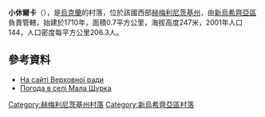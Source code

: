 {{coord|48|40|43|N|27|16|14|E|scale:100000|display=title}}

'''小休爾卡'''（{{lang-uk|Мала Щурка}}），是[[烏克蘭|烏克蘭]]的村落，位於該國西部[[赫梅利尼茨基州|赫梅利尼茨基州]]，由[[新烏希齊亞區|新烏希齊亞區]]負責管轄，始建於1710年，面積0.7平方公里，海拔高度247米，2001年人口144，人口密度每平方公里206.3人。

==參考資料==
* [http://rada.info/rada/04404734/ На сайті Верховної ради] {{Wayback|url=http://rada.info/rada/04404734/ |date=20191013091016 }}
* [http://weather.in.ua/ua/hmel'nickaja/14614 Погода в селі Мала Щурка] {{Wayback|url=http://weather.in.ua/ua/hmel'nickaja/14614 |date=20111220073613 }}

{{DEFAULTSORT:Мала Щурка}}
[[Category:赫梅利尼茨基州村落|Category:赫梅利尼茨基州村落]]
[[Category:新烏希齊亞區村落|Category:新烏希齊亞區村落]]


{{Khmelnytskyi-geo-stub}}